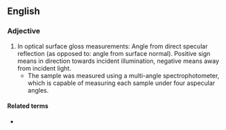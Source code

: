 ==English==

===Adjective===
{{head|en|adjective}}
# In optical surface gloss measurements: Angle from direct specular reflection (as opposed to: angle from surface normal). Positive sign means in direction towards incident illumination, negative means away from incident light.
#* The sample was measured using a multi-angle spectrophotometer, which is capable of measuring each sample under four aspecular angles.

====Related terms====
* {{l|en|specular}}